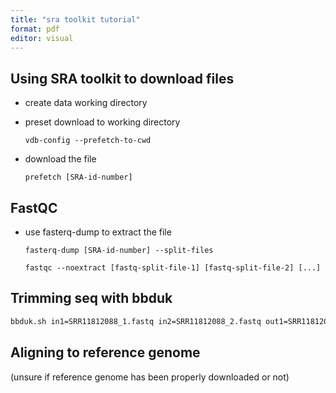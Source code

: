 ```yaml
---
title: "sra toolkit tutorial"
format: pdf
editor: visual
---
```


## Using SRA toolkit to download files

-   create data working directory

-   preset download to working directory

    `vdb-config --prefetch-to-cwd`

-   download the file

    `prefetch [SRA-id-number]`

## FastQC

-   use fasterq-dump to extract the file

    `fasterq-dump [SRA-id-number] --split-files`

    `fastqc --noextract [fastq-split-file-1] [fastq-split-file-2] [...]`

## Trimming seq with bbduk

``` bash
bbduk.sh in1=SRR11812088_1.fastq in2=SRR11812088_2.fastq out1=SRR11812088_1.trimmed.fastq out2=SRR11812088_2.trimmed.fastq t=10 qtrim=rl maq=10 ftl=10 ftr=-139 trimq=15 tpe tbo
```

## Aligning to reference genome

(unsure if reference genome has been properly downloaded or not)
